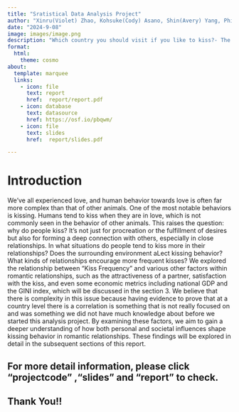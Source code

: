 ```yaml
---
title: "Sratistical Data Analysis Project"
author: "Xinru(Violet) Zhao, Kohsuke(Cody) Asano, Shin(Avery) Yang, Philip Tong, Pratiksha Gund"
date: "2024-9-08"
image: images/image.png
description: "Which country you should visit if you like to kiss?- The relationship between GINI index and Kissing Frequency-"
format:
  html:
    theme: cosmo
about:
  template: marquee
  links:
    - icon: file
      text: report
      href:  report/report.pdf
    - icon: database
      text: datasource
      href: https://osf.io/pbqwm/
    - icon: file
      text: slides
      href:  report/slides.pdf

---
```

# Introduction

We've all experienced love, and human behavior towards love is often far more complex than that of other animals. One of the most notable behaviors is kissing. Humans tend to kiss when they are in love, which is not commonly seen in the behavior of other animals. This raises the question: why do people kiss? It's not just for procreation or the fulfillment of desires but also for forming a deep connection with others, especially in close relationships. In what situations do people tend to kiss more in their relationships? Does the surrounding environment aLect kissing behavior? What kinds of relationships encourage more frequent kisses? We explored the relationship between "Kiss Frequency" and various other factors within romantic relationships, such as the attractiveness of a partner, satisfaction with the kiss, and even some economic metrics including national GDP and the GINI index, which will be discussed in the section 3. We believe that there is complexity in this issue because having evidence to prove that at a country level there is a correlation is something that is not really focused on and was something we did not have much knowledge about before we started this analysis project. By examining these factors, we aim to gain a deeper understanding of how both personal and societal influences shape kissing behavior in romantic relationships. These findings will be explored in detail in the subsequent sections of this report.

## For more detail information, please click "projectcode" ,"slides" and "report" to check.

## Thank You!!
